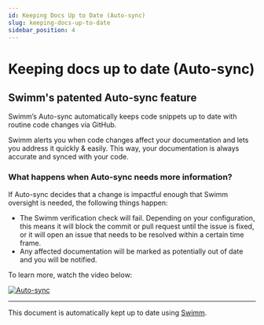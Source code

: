 ```yaml
---
id: Keeping Docs Up to Date (Auto-sync)
slug: keeping-docs-up-to-date
sidebar_position: 4
---
```



# Keeping docs up to date (Auto-sync)

## Swimm's patented Auto-sync feature

Swimm’s Auto-sync automatically keeps code snippets up to date with routine code changes via GitHub.

Swimm alerts you when code changes affect your documentation and lets you address it quickly & easily. This way, your documentation is always accurate and synced with your code.

### What happens when Auto-sync needs more information?​

If Auto-sync decides that a change is impactful enough that Swimm oversight is needed, the following things happen:

- The Swimm verification check will fail. Depending on your configuration, this means it will block the commit or pull request until the issue is fixed, or it will open an issue that needs to be resolved within a certain time frame.
- Any affected documentation will be marked as potentially out of date and you will be notified.

To learn more, watch the video below:

[![Auto-sync](../../static/img/auto-sync.png)](https://youtu.be/-IOjbz_Pd-4)

---

This document is automatically kept up to date using [Swimm](https://swimm.io).
